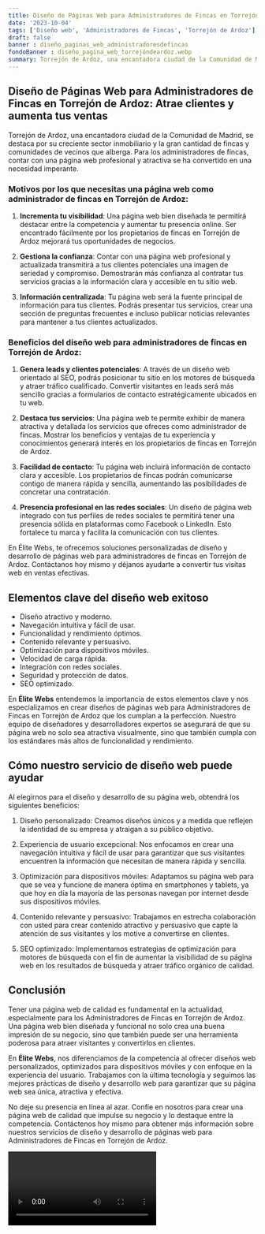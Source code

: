 ```yaml
---
title: Diseño de Páginas Web para Administradores de Fincas en Torrejón de Ardoz
date: '2023-10-04'
tags: ['Diseño web', 'Administradores de Fincas', 'Torrejón de Ardoz']
draft: false
banner : diseño_paginas_web_administradoresdefincas
fondoBanner : diseño_pagina_web_torrejóndeardoz.webp
summary: Torrejón de Ardoz, una encantadora ciudad de la Comunidad de Madrid, se destaca por su creciente sector inmobiliario y la gran cantidad de fincas y comunidades de vecinos que alberga. Para los administradores de fincas, contar con una página web profesional y atractiva se ha convertido en una necesidad imperante.
---
```


## Diseño de Páginas Web para Administradores de Fincas en Torrejón de Ardoz: Atrae clientes y aumenta tus ventas

Torrejón de Ardoz, una encantadora ciudad de la Comunidad de Madrid, se destaca por su creciente sector inmobiliario y la gran cantidad de fincas y comunidades de vecinos que alberga. Para los administradores de fincas, contar con una página web profesional y atractiva se ha convertido en una necesidad imperante.

### Motivos por los que necesitas una página web como administrador de fincas en Torrejón de Ardoz:

1. **Incrementa tu visibilidad**: Una página web bien diseñada te permitirá destacar entre la competencia y aumentar tu presencia online. Ser encontrado fácilmente por los propietarios de fincas en Torrejón de Ardoz mejorará tus oportunidades de negocios.

2. **Gestiona la confianza**: Contar con una página web profesional y actualizada transmitirá a tus clientes potenciales una imagen de seriedad y compromiso. Demostrarán más confianza al contratar tus servicios gracias a la información clara y accesible en tu sitio web.

3. **Información centralizada**: Tu página web será la fuente principal de información para tus clientes. Podrás presentar tus servicios, crear una sección de preguntas frecuentes e incluso publicar noticias relevantes para mantener a tus clientes actualizados.

### Beneficios del diseño web para administradores de fincas en Torrejón de Ardoz:

1. **Genera leads y clientes potenciales**: A través de un diseño web orientado al SEO, podrás posicionar tu sitio en los motores de búsqueda y atraer tráfico cualificado. Convertir visitantes en leads será más sencillo gracias a formularios de contacto estratégicamente ubicados en tu web.

2. **Destaca tus servicios**: Una página web te permite exhibir de manera atractiva y detallada los servicios que ofreces como administrador de fincas. Mostrar los beneficios y ventajas de tu experiencia y conocimientos generará interés en los propietarios de fincas en Torrejón de Ardoz.

3. **Facilidad de contacto**: Tu página web incluirá información de contacto clara y accesible. Los propietarios de fincas podrán comunicarse contigo de manera rápida y sencilla, aumentando las posibilidades de concretar una contratación.

4. **Presencia profesional en las redes sociales**: Un diseño de página web integrado con tus perfiles de redes sociales te permitirá tener una presencia sólida en plataformas como Facebook o LinkedIn. Esto fortalece tu marca y facilita la comunicación con tus clientes.

En Élite Webs, te ofrecemos soluciones personalizadas de diseño y desarrollo de páginas web para administradores de fincas en Torrejón de Ardoz. Contáctanos hoy mismo y déjanos ayudarte a convertir tus visitas web en ventas efectivas.

<GifSeo />

<Cta />

## Elementos clave del diseño web exitoso

- Diseño atractivo y moderno.
- Navegación intuitiva y fácil de usar.
- Funcionalidad y rendimiento óptimos.
- Contenido relevante y persuasivo.
- Optimización para dispositivos móviles.
- Velocidad de carga rápida.
- Integración con redes sociales.
- Seguridad y protección de datos.
- SEO optimizado.

En **Élite Webs** entendemos la importancia de estos elementos clave y nos especializamos en crear diseños de páginas web para Administradores de Fincas en Torrejón de Ardoz que los cumplan a la perfección. Nuestro equipo de diseñadores y desarrolladores expertos se asegurará de que su página web no solo sea atractiva visualmente, sino que también cumpla con los estándares más altos de funcionalidad y rendimiento.

## Cómo nuestro servicio de diseño web puede ayudar

Al elegirnos para el diseño y desarrollo de su página web, obtendrá los siguientes beneficios:

1. Diseño personalizado: Creamos diseños únicos y a medida que reflejen la identidad de su empresa y atraigan a su público objetivo.

2. Experiencia de usuario excepcional: Nos enfocamos en crear una navegación intuitiva y fácil de usar para garantizar que sus visitantes encuentren la información que necesitan de manera rápida y sencilla.

3. Optimización para dispositivos móviles: Adaptamos su página web para que se vea y funcione de manera óptima en smartphones y tablets, ya que hoy en día la mayoría de las personas navegan por internet desde sus dispositivos móviles.

4. Contenido relevante y persuasivo: Trabajamos en estrecha colaboración con usted para crear contenido atractivo y persuasivo que capte la atención de sus visitantes y los motive a convertirse en clientes.

5. SEO optimizado: Implementamos estrategias de optimización para motores de búsqueda con el fin de aumentar la visibilidad de su página web en los resultados de búsqueda y atraer tráfico orgánico de calidad.

## Conclusión

Tener una página web de calidad es fundamental en la actualidad, especialmente para los Administradores de Fincas en Torrejón de Ardoz. Una página web bien diseñada y funcional no solo crea una buena impresión de su negocio, sino que también puede ser una herramienta poderosa para atraer visitantes y convertirlos en clientes.

En **Élite Webs**, nos diferenciamos de la competencia al ofrecer diseños web personalizados, optimizados para dispositivos móviles y con enfoque en la experiencia del usuario. Trabajamos con la última tecnología y seguimos las mejores prácticas de diseño y desarrollo web para garantizar que su página web sea única, atractiva y efectiva.

No deje su presencia en línea al azar. Confíe en nosotros para crear una página web de calidad que impulse su negocio y lo destaque entre la competencia. Contáctenos hoy mismo para obtener más información sobre nuestros servicios de diseño y desarrollo de páginas web para Administradores de Fincas en Torrejón de Ardoz.

<Video />

<CtaBot job='Administradores de Fincas' city='Torrejón de Ardoz'/>

<Gmaps query='Torrejón de Ardoz+españa+maps' />